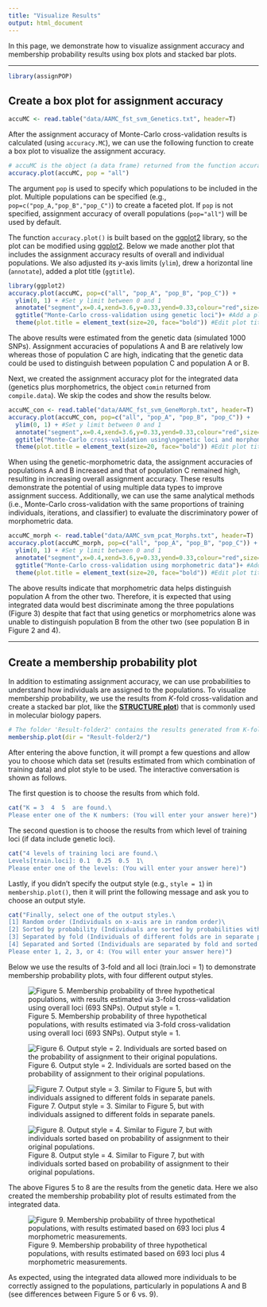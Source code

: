 ```yaml
---
title: "Visualize Results"
output: html_document
---
```


In this page, we demonstrate how to visualize assignment accuracy and membership probability results using box plots and stacked bar plots.

***
```r
library(assignPOP)
```
## Create a box plot for assignment accuracy

```r
accuMC <- read.table("data/AAMC_fst_svm_Genetics.txt", header=T)
```

After the assignment accuracy of Monte-Carlo cross-validation results is calculated (using `accuracy.MC`), we can use the following function to create a box plot to visualize the assignment accuracy.    

```r
# accuMC is the object (a data frame) returned from the function accuracy.MC()
accuracy.plot(accuMC, pop = "all")
```

The argument `pop` is used to specify which populations to be included in the plot. Multiple populations can be specified (e.g., `pop=c("pop_A,"pop_B","pop_C")`) to create a faceted plot. If `pop` is not specified, assignment accuracy of overall populations (`pop="all"`) will be used by default.

The function `accuracy.plot()` is built based on the [ggplot2](https://cran.r-project.org/web/packages/ggplot2/ggplot2.pdf) library, so the plot can be modified using [ggplot2](http://docs.ggplot2.org/current/). Below we made another plot that includes the assignment accuracy results of overall and individual populations. We also adjusted its *y*-axis limits (`ylim`), drew a horizontal line (`annotate`), added a plot title (`ggtitle`).

```r
library(ggplot2)
accuracy.plot(accuMC, pop=c("all", "pop_A", "pop_B", "pop_C")) +
  ylim(0, 1) + #Set y limit between 0 and 1
  annotate("segment",x=0.4,xend=3.6,y=0.33,yend=0.33,colour="red",size=1) + #Add a red horizontal line at y = 0.33 (null assignment rate for 3 populations)
  ggtitle("Monte-Carlo cross-validation using genetic loci")+ #Add a plot title
  theme(plot.title = element_text(size=20, face="bold")) #Edit plot title text size
```

The above results were estimated from the genetic data (simulated 1000 SNPs). Assignment accuracies of populations A and B are relatively low whereas those of population C are high, indicating that the genetic data could be used to distinguish between population C and population A or B.

Next, we created the assignment accuracy plot for the integrated data (genetics plus morphometrics, the object `comin` returned from `compile.data`). We skip the codes and show the results below. 

```r
accuMC_con <- read.table("data/AAMC_fst_svm_GeneMorph.txt", header=T)
accuracy.plot(accuMC_con, pop=c("all", "pop_A", "pop_B", "pop_C")) +
  ylim(0, 1) + #Set y limit between 0 and 1
  annotate("segment",x=0.4,xend=3.6,y=0.33,yend=0.33,colour="red",size=1) + #Add a red horizontal line at y = 0.33 (null assignment rate for 3 populations)
  ggtitle("Monte-Carlo cross-validation using\ngenetic loci and morphometric data")+ #Add a plot title
  theme(plot.title = element_text(size=20, face="bold")) #Edit plot title text size
```

When using the genetic-morphometric data, the assignment accuracies of populations A and B increased and that of population C remained high, resulting in increasing overall assignment accuracy. These results demonstrate the potential of using multiple data types to improve assignment success. Additionally, we can use the same analytical methods (i.e., Monte-Carlo cross-validation with the same proportions of training individuals, iterations, and classifier) to evaluate the discriminatory power of morphometric data.

```r
accuMC_morph <- read.table("data/AAMC_svm_pcat_Morphs.txt", header=T)
accuracy.plot(accuMC_morph, pop=c("all", "pop_A", "pop_B", "pop_C")) +
  ylim(0, 1) + #Set y limit between 0 and 1
  annotate("segment",x=0.4,xend=3.6,y=0.33,yend=0.33,colour="red",size=1) + #Add a red horizontal line at y = 0.33 (null assignment rate for 3 populations)
  ggtitle("Monte-Carlo cross-validation using morphometric data")+ #Add a plot title
  theme(plot.title = element_text(size=20, face="bold")) #Edit plot title text size
```

The above results indicate that morphometric data helps distinguish population A from the other two. Therefore, it is expected that using integrated data would best discriminate among the three populations (Figure 3) despite that fact that using genetics or morphometrics alone was unable to distinguish population B from the other two (see population B in Figure 2 and 4).      

***

## Create a membership probability plot

In addition to estimating assignment accuracy, we can use probabilities to understand how individuals are assigned to the populations. To visualize membership probability, we use the results from *K*-fold cross-validation and create a stacked bar plot, like the [**STRUCTURE plot**](http://pritchardlab.stanford.edu/structure.html)) that is commonly used in molecular biology papers.

```r
# The folder 'Result-folder2' contains the results generated from K-fold cross-validation
membership.plot(dir = "Result-folder2/")
```

After entering the above function, it will prompt a few questions and allow you to choose which data set (results estimated from which combination of training data) and plot style to be used. The interactive conversation is shown as follows.

The first question is to choose the results from which fold.

```r
cat("K = 3  4  5  are found.\
Please enter one of the K numbers: (You will enter your answer here)")
```

The second question is to choose the results from which level of training loci (if data include genetic loci). 

```r
cat("4 levels of training loci are found.\
Levels[train.loci]: 0.1  0.25  0.5  1\
Please enter one of the levels: (You will enter your answer here)")
```

Lastly, if you didn't specify the output style (e.g., `style = 1`) in `membership.plot()`, then it will print the following message and ask you to choose an output style.

```r
cat("Finally, select one of the output styles.\
[1] Random order (Individuals on x-axis are in random order)\
[2] Sorted by probability (Individuals are sorted by probabilities within each group)\
[3] Separated by fold (Individuals of different folds are in separate plots)\
[4] Separated and Sorted (Individuals are separated by fold and sorted by probability)\
Please enter 1, 2, 3, or 4: (You will enter your answer here)")
```

Below we use the results of 3-fold and all loci (train.loci = 1) to demonstrate membership probability plots, with four different output styles.

![Figure 5. Membership probability of three hypothetical populations, with results estimated via 3-fold cross-validation using overall loci (693 SNPs). Output style = 1.](figure/Membership-genetic-only-style1.png)

![Figure 6. Output style = 2. Individuals are sorted based on the probability of assignment to their original populations.](figure/Membership-genetic-only-style2.png)

![Figure 7. Output style = 3. Similar to Figure 5, but with individuals assigned to different folds in separate panels.](figure/Membership-genetic-only-style3.png)

![Figure 8. Output style = 4. Similar to Figure 7, but with individuals sorted based on probability of assignment to their original populations.](figure/Membership-genetic-only-style4.png)

The above Figures 5 to 8 are the results from the genetic data. Here we also created the membership probability plot of results estimated from the integrated data. 

![Figure 9. Membership probability of three hypothetical populations, with results estimated based on 693 loci plus 4 morphometric measurements.](figure/Membership-genetic-morph-style1.png)

As expected, using the integrated data allowed more individuals to be correctly assigned to the populations, particularly in populations A and B (see differences between Figure 5 or 6 vs. 9). 
